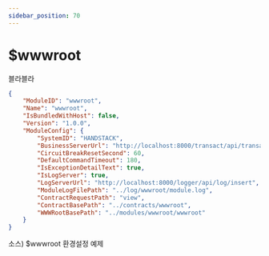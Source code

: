 ```yaml
---
sidebar_position: 70
---
```


# $wwwroot

블라블라

```json
{
    "ModuleID": "wwwroot",
    "Name": "wwwroot",
    "IsBundledWithHost": false,
    "Version": "1.0.0",
    "ModuleConfig": {
        "SystemID": "HANDSTACK",
        "BusinessServerUrl": "http://localhost:8000/transact/api/transaction/execute",
        "CircuitBreakResetSecond": 60,
        "DefaultCommandTimeout": 180,
        "IsExceptionDetailText": true,
        "IsLogServer": true,
        "LogServerUrl": "http://localhost:8000/logger/api/log/insert",
        "ModuleLogFilePath": "../log/wwwroot/module.log",
        "ContractRequestPath": "view",
        "ContractBasePath": "../contracts/wwwroot",
        "WWWRootBasePath": "../modules/wwwroot/wwwroot"
    }
}
```
소스) $wwwroot 환경설정 예제